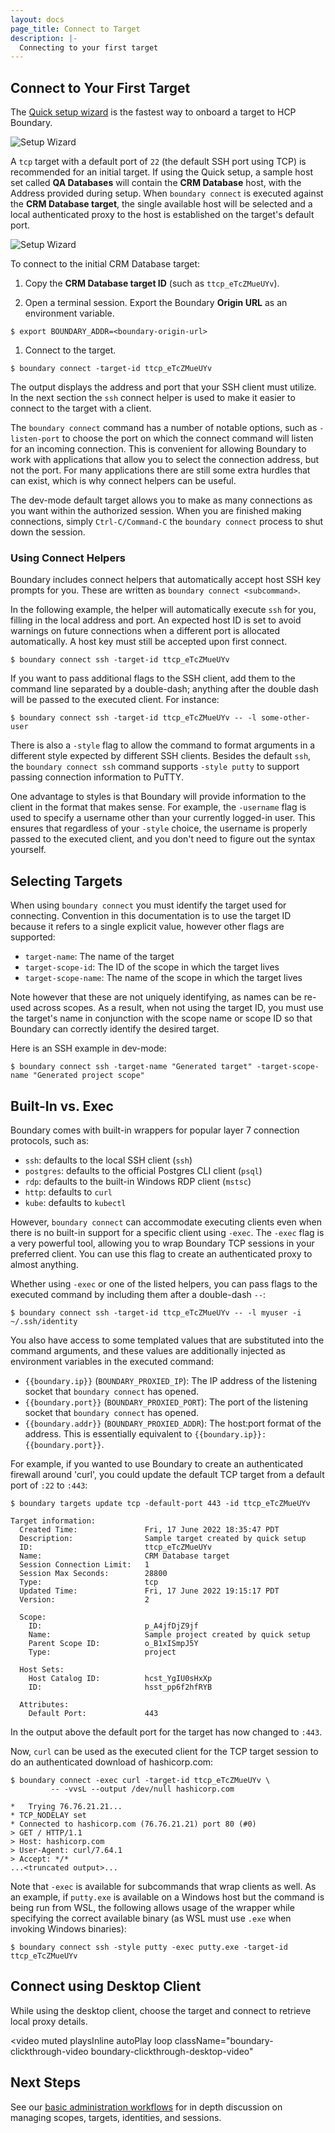 ```yaml
---
layout: docs
page_title: Connect to Target
description: |-
  Connecting to your first target
---
```


## Connect to Your First Target

The [Quick setup
wizard](/docs/getting-started/deploy-and-login#login-to-hcp-boundary)
is the fastest way to onboard a target to HCP Boundary.

![Setup Wizard](/img/setup-wizard-target.png)

A `tcp` target with a default port of `22` (the default SSH port using TCP) is
recommended for an initial target. If using the Quick setup, a sample host set
called **QA Databases** will contain the **CRM Database** host, with the Address
provided during setup. When `boundary connect` is executed against the **CRM
Database target**, the single available host will be selected and a local
authenticated proxy to the host is established on the target's default port.

![Setup Wizard](/img/quick-start-targets.png)

To connect to the initial CRM Database target:

1. Copy the **CRM Database target ID** (such as `ttcp_eTcZMueUYv`).

1. Open a terminal session. Export the Boundary **Origin URL** as an environment
   variable.

```shell-session
$ export BOUNDARY_ADDR=<boundary-origin-url>
```

1. Connect to the target.

```shell-session
$ boundary connect -target-id ttcp_eTcZMueUYv
```

The output displays the address and port that your SSH client must utilize. In
the next section the `ssh` connect helper is used to make it easier to connect
to the target with a client.

The `boundary connect` command has a number of notable options, such as
`-listen-port` to choose the port on which the connect command will listen for
an incoming connection. This is convenient for allowing Boundary to work with
applications that allow you to select the connection address, but not the port.
For many applications there are still some extra hurdles that can exist, which
is why connect helpers can be useful.

The dev-mode default target allows you to make as many connections as you want
within the authorized session. When you are finished making connections, simply
`Ctrl-C/Command-C` the `boundary connect` process to shut down the session.

### Using Connect Helpers

Boundary includes connect helpers that automatically accept host SSH key prompts
for you. These are written as `boundary connect <subcommand>`. 

In the following example, the helper will automatically execute `ssh` for you,
filling in the local address and port. An expected host ID is set to avoid
warnings on future connections when a different port is allocated automatically.
A host key must still be accepted upon first connect.

```shell-session
$ boundary connect ssh -target-id ttcp_eTcZMueUYv
```

If you want to pass additional flags to the SSH client, add them to the command
line separated by a double-dash; anything after the double dash will be passed
to the executed client. For instance:

```shell-session
$ boundary connect ssh -target-id ttcp_eTcZMueUYv -- -l some-other-user
```

There is also a `-style` flag to allow the command to format arguments in a
different style expected by different SSH clients. Besides the default `ssh`,
the `boundary connect ssh` command supports `-style putty` to support passing
connection information to PuTTY.

One advantage to styles is that Boundary will provide information to the client
in the format that makes sense. For example, the `-username` flag is used to
specify a username other than your currently logged-in user. This ensures that
regardless of your `-style` choice, the username is properly passed to the
executed client, and you don't need to figure out the syntax yourself.

## Selecting Targets

When using `boundary connect` you must identify the target used for connecting.
Convention in this documentation is to use the target ID because it refers to a
single explicit value, however other flags are supported:

- `target-name`: The name of the target
- `target-scope-id`: The ID of the scope in which the target lives
- `target-scope-name`: The name of the scope in which the target lives

Note however that these are not uniquely identifying, as names can be re-used
across scopes. As a result, when not using the target ID, you must use the
target's name in conjunction with the scope name or scope ID so that Boundary
can correctly identify the desired target.

Here is an SSH example in dev-mode:

```shell-session
$ boundary connect ssh -target-name "Generated target" -target-scope-name "Generated project scope"
```

## Built-In vs. Exec

Boundary comes with built-in wrappers for popular layer 7 connection protocols,
such as:

- `ssh`: defaults to the local SSH client (`ssh`)
- `postgres`: defaults to the official Postgres CLI client (`psql`)
- `rdp`: defaults to the built-in Windows RDP client (`mstsc`)
- `http`: defaults to `curl`
- `kube`: defaults to `kubectl`

However, `boundary connect` can accommodate executing clients even when there is
no built-in support for a specific client using `-exec`. The `-exec` flag is a
very powerful tool, allowing you to wrap Boundary TCP sessions in your preferred
client. You can use this flag to create an authenticated proxy to almost
anything.

Whether using `-exec` or one of the listed helpers, you can pass flags to the
executed command by including them after a double-dash `--`:

```shell-session
$ boundary connect ssh -target-id ttcp_eTcZMueUYv -- -l myuser -i ~/.ssh/identity
```

You also have access to some templated values that are substituted into the
command arguments, and these values are additionally injected as environment
variables in the executed command:

- `{{boundary.ip}}` (`BOUNDARY_PROXIED_IP`): The IP address of the listening
  socket that `boundary connect` has opened.
- `{{boundary.port}}` (`BOUNDARY_PROXIED_PORT`): The port of the listening
  socket that `boundary connect` has opened.
- `{{boundary.addr}}` (`BOUNDARY_PROXIED_ADDR`): The host:port format of the
  address. This is essentially equivalent to `{{boundary.ip}}:{{boundary.port}}`.

For example, if you wanted to use Boundary to create an authenticated firewall
around 'curl', you could update the default TCP target from a default port
of `:22` to `:443`:

```shell-session
$ boundary targets update tcp -default-port 443 -id ttcp_eTcZMueUYv

Target information:
  Created Time:               Fri, 17 June 2022 18:35:47 PDT
  Description:                Sample target created by quick setup
  ID:                         ttcp_eTcZMueUYv
  Name:                       CRM Database target
  Session Connection Limit:   1
  Session Max Seconds:        28800
  Type:                       tcp
  Updated Time:               Fri, 17 June 2022 19:15:17 PDT
  Version:                    2

  Scope:
    ID:                       p_A4jfDjZ9jf
    Name:                     Sample project created by quick setup
    Parent Scope ID:          o_B1xISmpJ5Y
    Type:                     project

  Host Sets:
    Host Catalog ID:          hcst_YgIU0sHxXp
    ID:                       hsst_pp6f2hfRYB

  Attributes:
    Default Port:             443
```

In the output above the default port for the target has now changed to `:443`.

Now, `curl` can be used as the executed client for the TCP target session to do
an authenticated download of hashicorp.com:

```shell-session
$ boundary connect -exec curl -target-id ttcp_eTcZMueUYv \
         -- -vvsL --output /dev/null hashicorp.com

*   Trying 76.76.21.21...
* TCP_NODELAY set
* Connected to hashicorp.com (76.76.21.21) port 80 (#0)
> GET / HTTP/1.1
> Host: hashicorp.com
> User-Agent: curl/7.64.1
> Accept: */*
...<truncated output>...
```

Note that `-exec` is available for subcommands that wrap clients as well. As an
example, if `putty.exe` is available on a Windows host but the command is being
run from WSL, the following allows usage of the wrapper while specifying the
correct available binary (as WSL must use `.exe` when invoking Windows binaries):

```shell-session
$ boundary connect ssh -style putty -exec putty.exe -target-id ttcp_eTcZMueUYv
```

## Connect using Desktop Client

While using the desktop client, choose the target and connect to retrieve local
proxy details.

<video
  muted
  playsInline
  autoPlay
  loop
  className="boundary-clickthrough-video boundary-clickthrough-desktop-video"
>
  <source
    type="video/mp4"
    src="https://www.datocms-assets.com/2885/1613612836-boundary-desktop-clickthrough-connect-target-v1-0-0.mp4"
  />
</video>

## Next Steps

See our [basic administration
workflows](https://learn.hashicorp.com/collections/boundary/hcp-administration)
for in depth discussion on managing scopes, targets, identities, and sessions.
